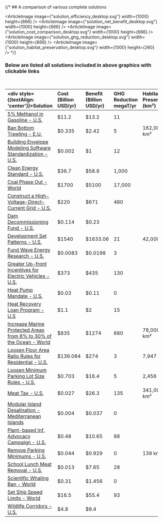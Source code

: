
<div className="standard-font-3 standard-font-color-3 text-base"></div>

{/* ## A comparison of various complete solutions

<ArticleImage image={"solution_efficiency_desktop.svg"} width={1000} height={666} />
<ArticleImage image={"solution_net_benefit_desktop.svg"} width={1000} height={666} />
<ArticleImage image={"solution_cost_comparison_desktop.svg"} width={1000} height={666} />
<ArticleImage image={"solution_ghg_reduction_desktop.svg"} width={1000} height={666} />
<ArticleImage image={"solution_habitat_preservation_desktop.svg"} width={1000} height={260} /> */}

### Below are listed all solutions included in above graphics with clickable links
&nbsp;

| <div style={{textAlign: 'center'}}>Solution</div> | Cost (Billion USD/yr) | Benefit (Billion USD/yr) | GHG Reduction megaT/yr | Habitat Preservation (km²) |
|:--------------------------------------------------------------|:---|:---|:---|:---|
| [5% Methanol in Gasoline - U.S.](/energy/energy_distribution/methanol#blend-5-methanol-into-the-us-gas-supply)                                                                | $11.2    | $13.2    | 11     |                | see title |
| [Ban Bottom Trawling - E.U.](/oceans/ocean_industry/seafood#ban-bottom-trawling-on-the-high-seas)                                                                             | $0.335   | $2.42    | 5      | 162,000 km²    | see title |
| [Building Envelope Modeling Software Standardization - U.S.](/energy/cities/building_energy#building-envelope-modeling-software-standardization)                              | $0.002   | $1       | 12     |                | see title |
| [Clean Energy Standard - U.S.](/energy/energy_socioeconomics/policy_se#clean-energy-standard)                                                                                 | $36.7    | $58.9    | 1,000  |                | see title |
| [Coal Phase Out - World](/energy/energy_production/coal#coal-should-be-phased-out)                                                                                            | $1700    | $5100    | 17,000 |                | see title |
| [Construct a High-Voltage-Direct-Current Grid - U.S.](https://urban-cruise-ship.vercel.app/energy/energy_distribution/grid_design)                                            | $220     | $671     | 480    |                | see title |
| [Dam Decommissioning Fund - U.S.](/energy/energy_production/hydro#dam-decommissioning-fund)                                                                                   | $0.114   | $0.23    |        |                | see title |
| [Development Set Patterns - U.S.](/cities/cities_mobility/development_sets#development-set-patterns)                                                                          | $1540    | $1633.06 | 21     | 42,000 km²     | see title |
| [Fund Wave Energy Research - U.S.](/energy/energy_production/mhk#fund-wave-energy-r-d-at-8-3-billion-over-10-years)                                                           | $0.0083  | $0.0198  | 3      |                | see title |
| [Greater Up-front Incentives for Electric Vehicles - U.S.](/energy/transport/transpo_cars#congress-should-institute-greater-up-front-incentives)                              | $373     | $435     | 130    |                | see title |
| [Heat Pump Mandate - U.S.](/energy/cities/heating#heat-pump-water-heater-mandate-for-new-home-construction)                                                                   | $0.03    | $0.11    | 0      |                | see title |
| [Heat Recovery Loan Program - U.S](/energy/industry/industrial_systems#industrial-waste-heat-recovery-loan-program)                                                           | $1.1     | $2       | 15     |                | see title |
| [Increase Marine Protected Areas from 8% to 30% of the Ocean - World](/oceans/ocean_environment/ocean_biodiversity#increase-marine-protected-areas-from-8-to-30-of-the-ocean) | $835     | $1274    | 680    | 78,000,000 km² | see title |
| [Loosen Floor Area Ratio Rules for Residential - U.S.](/cities/cities_land_use/cities_zoning_rules#loosen-floor-area-ratio-rules)                                             | $139.084 | $274     | 3      | 7,947 km²      | see title |
| [Loosen Minimum Parking Lot Size Rules - U.S.](/cities/cities_land_use/cities_zoning_rules#loosen-minimum-lot-size-rules)                                                     | $0.703   | $16.4    | 5      | 2,456 km²      | see title |
| [Meat Tax - U.S.](/matter/diet/diet_fw#u-s-meat-tax)                                                                                                                          | $0.027   | $26.3    | 135    | 341,000 km²    | see title |
| [Modular Island Desalination - Mediterranean Islands](/matter/water/water_provision#modular-desalination-plant-powered-by-renewable-energy)                                   | $0.004   | $0.037   | 0      |                | see title |
| [Plant-based Inf. Advocacy Campaign - U.S.](/matter/diet/diet_fw#plant-based-informational-advocacy-campaign)                                                                 | $0.48    | $10.65   | 88     |                | see title |
| [Remove Parking Minimums - U.S.](/cities/cities_land_use/cities_zoning_rules#remove-parking-minimums)                                                                         | $0.044   | $0.929   | 0      | 139 km²        | see title |
| [School Lunch Meat Removal - U.S.](/matter/diet/diet_health#national-school-lunch-program-meat-removal-u-s)                                                                   | $0.013   | $7.65    | 28     |                | see title |
| [Scientific Whaling Ban - World](/oceans/ocean_environment/ocean_biodiversity#ban-whaling-for-scientific-research)                                                            | $0.31    | $1.456   | 0      |                | see title |
| [Set Ship Speed Limits - World](/oceans/ocean_environment/ocean_biodiversity#set-ship-speed-limits)                                                                           | $16.5    | $55.4    | 93     |                | see title |
| [Wildlife Corridors - U.S.](/habitat/environment/land_use_socio#wildlife-corridors)                                                                                           | $4.8     | $9.4     |        |                | see title |


